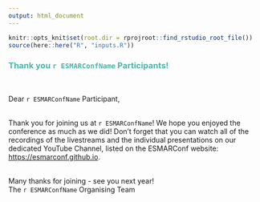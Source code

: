 ```yaml
---
output: html_document
---
```

``` r
knitr::opts_knit$set(root.dir = rprojroot::find_rstudio_root_file())
source(here::here("R", "inputs.R"))
```
### <span style="color: #4fb4a8;">Thank you `r ESMARConfName` Participants!</span>  
<br>

Dear `r ESMARConfName` Participant,  
<br>

Thank you for joining us at `r ESMARConfName`! We hope you enjoyed the conference as much as we did! Don't forget that you can watch all of the recordings of the livestreams and the individual presentations on our dedicated YouTube Channel, listed on the ESMARConf website: <a href="https://esmarconf.github.io">https://esmarconf.github.io</a>.  
<br>

Many thanks for joining - see you next year!  
The `r ESMARConfName` Organising Team